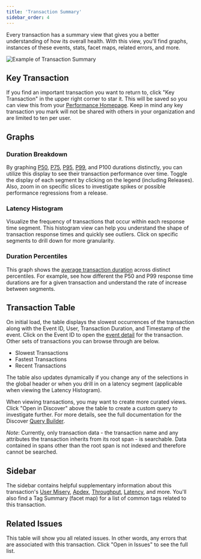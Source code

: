 ```yaml
---
title: 'Transaction Summary'
sidebar_order: 4
---
```


Every transaction has a summary view that gives you a better understanding of how its overall health. With this view, you'll find graphs, instances of these events, stats, facet maps, related errors, and more.

![Example of Transaction Summary](./perf-summary.png)

## Key Transaction

If you find an important transaction you want to return to, click "Key Transaction" in the upper right corner to star it. This will be saved so you can view this from your [Performance Homepage](/product/performance/). Keep in mind any key transaction you mark will not be shared with others in your organization and are limited to ten per user.

## Graphs

### Duration Breakdown

By graphing [P50](/product/performance/metrics/#p50-threshold), [P75](/product/performance/metrics/#p75-threshold), [P95](/product/performance/metrics/#p95-threshold), [P99](/product/performance/metrics/#p99-threshold), and P100 durations distinctly, you can utilize this display to see their transaction performance over time. Toggle the display of each segment by clicking on the legend (including Releases). Also, zoom in on specific slices to investigate spikes or possible performance regressions from a release.

### Latency Histogram

Visualize the frequency of transactions that occur within each response time segment. This histogram view can help you understand the shape of transaction response times and quickly see outliers. Click on specific segments to drill down for more granularity.

### Duration Percentiles

This graph shows the [average transaction duration](/product/performance/metrics/#average-transaction-duration) across distinct percentiles. For example, see how different the P50 and P99 response time durations are for a given transaction and understand the rate of increase between segments.

## Transaction Table

On initial load, the table displays the slowest occurrences of the transaction along with the Event ID, User, Transaction Duration, and Timestamp of the event. Click on the Event ID to open the [event detail](/product/performance/event-detail/) for the transaction. Other sets of transactions you can browse through are below.

- Slowest Transactions
- Fastest Transactions
- Recent Transactions

The table also updates dynamically if you change any of the selections in the global header or when you drill in on a latency segment (applicable when viewing the Latency Histogram).

When viewing transactions, you may want to create more curated views. Click "Open in Discover" above the table to create a custom query to investigate further. For more details, see the full documentation for the Discover [Query Builder](/product/discover-queries/query-builder/).

_Note_: Currently, only transaction data - the transaction name and any attributes the transaction inherits from its root span - is searchable. Data contained in spans other than the root span is not indexed and therefore cannot be searched.

## Sidebar

The sidebar contains helpful supplementary information about this transaction's [User Misery](/product/performance/metrics/#user-misery), [Apdex](/product/performance/metrics/#apdex), [Throughput](/product/performance/metrics/#throughput-total-tpm-tps), [Latency](/product/performance/metrics/#latency), and more. You'll also find a Tag Summary (facet map) for a list of common tags related to this transaction.

## Related Issues

This table will show you all related issues. In other words, any errors that are associated with this transaction. Click "Open in Issues" to see the full list.
